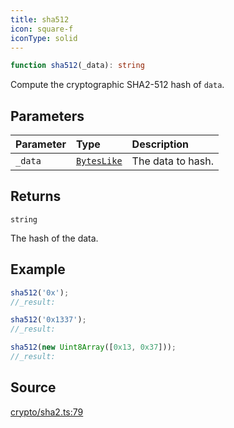 ```yaml
---
title: sha512
icon: square-f
iconType: solid
---
```


```ts
function sha512(_data): string
```

Compute the cryptographic SHA2-512 hash of `data`.

## Parameters

| Parameter | Type | Description |
| :------ | :------ | :------ |
| `_data` | [`BytesLike`](/content/type-aliases/BytesLike) | The data to hash. |

## Returns

`string`

The hash of the data.

## Example

```ts
sha512('0x');
//_result:

sha512('0x1337');
//_result:

sha512(new Uint8Array([0x13, 0x37]));
//_result:
```

## Source

[crypto/sha2.ts:79](https://github.com/dominant-strategies/quais-6.js/blob/38982dd013eed052e945fa3a33303bbe7a712e35/src/crypto/sha2.ts#L79)
